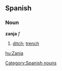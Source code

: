 == Spanish ==
=== Noun ===
'''zanja''' ''f''
# [[ditch]]; [[trench]]

[[Category:Spanish nouns]]

[[hu:Zanja]]